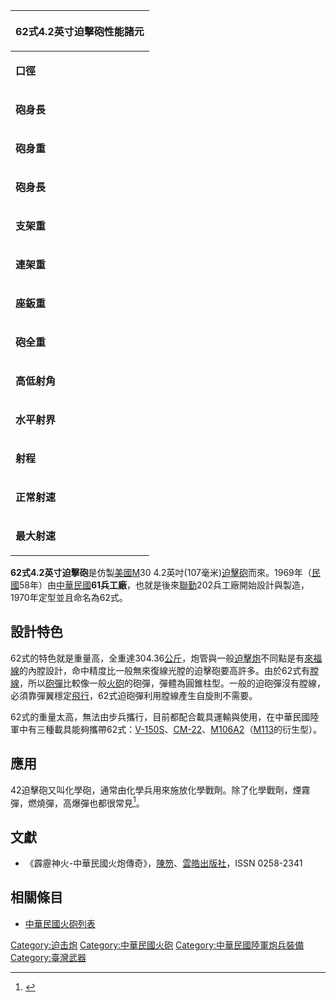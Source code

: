 {{noteTA
|1=zh-hans:毫米;zh-hk:毫米;zh-tw:公釐;
|2=zh-hans:米;zh-hk:米;zh-tw:公尺;
}}
{| class="wikitable floatright" style="margin:0 0 1em 1em"
! colspan=2|62式4.2英寸迫擊砲性能諸元
|-
|'''口徑'''||106.67公釐
|-
|'''砲身長'''||1.524公尺
|-
|'''砲身重'''||71kg
|-
|'''砲身長'''||1.524公尺(60英吋)
|-
|'''支架重'''||27.1kg
|-
|'''連架重'''||76.7kg
|-
|'''座鈑重'''||M24式:99kg
M24A1式:87.7kg
|-
|'''砲全重'''||304.36kg
|-
|'''高低射角'''||45度至58.8度        
|-
|'''水平射界'''||14.06度
|-
|    '''射程'''||最大6000碼,約5500公尺
最小917碼,約840公尺
|-
|'''正常射速'''||5發／分鐘(不超過20分鐘)
|-
|'''最大射速'''||20發／分鐘(不超過2分鐘)
|}
'''62式4.2英寸迫擊砲'''是仿製[[美國|美國]]M30 4.2英吋(107毫米)[[迫擊砲|迫擊砲]]而來。1969年（[[中華民國|民國]]58年）由[[中華民國|中華民國]]'''61兵工廠'''，也就是後來[[聯勤|聯勤]]202兵工廠開始設計與製造，1970年定型並且命名為62式。

== 設計特色 ==
62式的特色就是重量高，全重達304.36[[公斤|公斤]]，炮管與一般[[迫擊炮|迫擊炮]]不同點是有[[來福線|來福線]]的內膛設計，命中精度比一般無來復線光膛的迫擊砲要高許多。由於62式有[[膛線|膛線]]，所以[[砲彈|砲彈]]比較像一般[[火砲|火砲]]的砲彈，彈體為圓錐柱型。一般的迫砲彈沒有膛線，必須靠彈翼穩定[[飛行|飛行]]，62式迫砲彈利用膛線產生自旋則不需要。

62式的重量太高，無法由步兵攜行，目前都配合載具運輸與使用，在中華民國陸軍中有三種載具能夠攜帶62式：[[V-150|V-150S]]、[[CM-22|CM-22]]、[[M113#武器|M106A2]]（[[M113|M113]]的衍生型）。

== 應用 ==
42迫擊砲又叫化學砲，通常由化學兵用來施放化學戰劑。除了化學戰劑，煙霧彈，燃燒彈，高爆彈也都很常見<ref>{{cite web
|url=http://www.4point2.org/mortar42.htm#Shells
|title=History of the 4.2" Chemical Mortar
|publisher=The Red Dragon， the newsletter of the 2nd Chemical Mortar Battalion Association
|4=
|accessdate=2011-11-16
|archive-date=2011-12-01
|archive-url=https://web.archive.org/web/20111201112526/http://www.4point2.org/mortar42.htm#Shells
|dead-url=no
}}</ref>。

== 文獻 ==
{{reflist}}
*《霹靂神火-中華民國火炮傳奇》，[[陳笏|陳笏]]、[[雲皓出版社|雲皓出版社]]，ISSN 0258-2341


==相關條目==
* [[中華民國火砲列表|中華民國火砲列表]]

{{中華民國國防工業}}

[[Category:迫击炮|Category:迫击炮]]
[[Category:中華民國火砲|Category:中華民國火砲]]
[[Category:中華民國陸軍炮兵裝備|Category:中華民國陸軍炮兵裝備]]
[[Category:臺灣武器|Category:臺灣武器]]